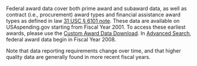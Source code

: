 Federal award data cover both prime award and subaward data, as well as contract (i.e., procurement) award types and financial assistance award types as defined in law
 <a target="_blank" rel="noopener noreferrer" href="https://uscode.house.gov/view.xhtml?req=(title:31%20section:6101%20edition:prelim)%20OR%20(granuleid:USC-prelim-title31-section6101)&f=treesort&edition=prelim&num=0&jumpTo=true">31 USC § 6101 note</a>.
 These data are available on USAspending.gov starting from Fiscal
Year 2001. To access these earliest awards, please use the
<a target="_blank" rel="noopener noreferrer" href="https://www.usaspending.gov/download_center/custom_award_data">Custom Award Data Download</a>.
In
<a target="_blank" rel="noopener noreferrer" href="https://www.usaspending.gov/search">Advanced Search</a>,
 federal award data begin in Fiscal Year 2008.

Note that data reporting requirements change over time, and that higher quality data are generally found in more recent fiscal years.
